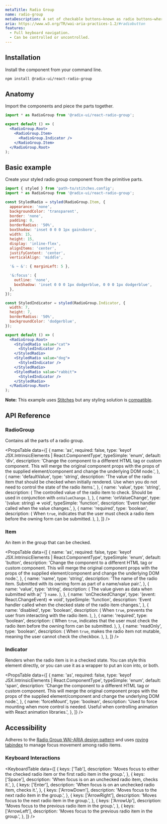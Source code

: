 ```yaml
---
metaTitle: Radio Group
name: radio-group
metaDescription: A set of checkable buttons—known as radio buttons—where no more than one of the buttons can be checked at a time.
aria: https://www.w3.org/TR/wai-aria-practices-1.2/#radiobutton
features:
  - Full keyboard navigation.
  - Can be controlled or uncontrolled.
---
```


<HeroSlot>
  <RadioGroupHero />
</HeroSlot>

## Installation

Install the component from your command line.

```bash
npm install @radix-ui/react-radio-group
```

## Anatomy

Import the components and piece the parts together.

```jsx
import * as RadioGroup from '@radix-ui/react-radio-group';

export default () => (
  <RadioGroup.Root>
    <RadioGroup.Item>
      <RadioGroup.Indicator />
    </RadioGroup.Item>
  </RadioGroup.Root>
);
```

## Basic example

Create your styled radio group component from the primitive parts.

<Preview>
  <RadioGroupDemo />
</Preview>

```jsx
import { styled } from 'path-to/stitches.config';
import * as RadioGroup from '@radix-ui/react-radio-group';

const StyledRadio = styled(RadioGroup.Item, {
  appearance: 'none',
  backgroundColor: 'transparent',
  border: 'none',
  padding: 0,
  borderRadius: '50%',
  boxShadow: 'inset 0 0 0 1px gainsboro',
  width: 15,
  height: 15,
  display: 'inline-flex',
  alignItems: 'center',
  justifyContent: 'center',
  verticalAlign: 'middle',

  '& ~ &': { marginLeft: 5 },

  '&:focus': {
    outline: 'none',
    boxShadow: 'inset 0 0 0 1px dodgerblue, 0 0 0 1px dodgerblue',
  },
});

const StyledIndicator = styled(RadioGroup.Indicator, {
  width: 7,
  height: 7,
  borderRadius: '50%',
  backgroundColor: 'dodgerblue',
});

export default () => (
  <RadioGroup.Root>
    <StyledRadio value="cat">
      <StyledIndicator />
    </StyledRadio>
    <StyledRadio value="dog">
      <StyledIndicator />
    </StyledRadio>
    <StyledRadio value="rabbit">
      <StyledIndicator />
    </StyledRadio>
  </RadioGroup.Root>
);
```

<Note>

**Note:** This example uses [Stitches](https://stitches.dev) but any styling solution is [compatible](../../overview/styling).

</Note>

## API Reference

### RadioGroup

Contains all the parts of a radio group.

<PropsTable
  data={[
    {
      name: 'as',
      required: false,
      type: 'keyof JSX.IntrinsicElements | React.ComponentType<any>',
      typeSimple: 'enum',
      default: 'div',
      description:
        'Change the component to a different HTML tag or custom component. This will merge the original component props with the props of the supplied element/component and change the underlying DOM node.',
    },
    {
      name: 'defaultValue',
      type: 'string',
      description:
        'The value of the radio item that should be checked when initially rendered. Use when you do not need to control the state of the radio items.',
    },
    {
      name: 'value',
      type: 'string',
      description: (
        <span>
          The controlled value of the radio item to check. Should be
          used in conjunction with <Code>onValueChange</Code>.
        </span>
      ),
    },
    {
      name: 'onValueChange',
      type: '(value: string) => void',
      typeSimple: 'function',
      description: 'Event handler called when the value changes.',
    },
    {
      name: 'required',
      type: 'boolean',
      description: (
        <span>
          When <Code>true</Code>, indicates that the user must check a
          radio item before the owning form can be submitted.
        </span>
      ),
    },
  ]}
/>

### Item

An item in the group that can be checked.

<PropsTable
  data={[
    {
      name: 'as',
      required: false,
      type: 'keyof JSX.IntrinsicElements | React.ComponentType<any>',
      typeSimple: 'enum',
      default: 'button',
      description:
        'Change the component to a different HTML tag or custom component. This will merge the original component props with the props of the supplied element/component and change the underlying DOM node.',
    },
    {
      name: 'name',
      type: 'string',
      description:
        'The name of the radio item. Submitted with its owning form as part of a name/value pair.',
    },
    {
      name: 'value',
      type: 'string',
      description: (
        <span>
          The value given as data when submitted with a{' '}
          <Code>name</Code>.
        </span>
      ),
    },
    {
      name: 'onCheckedChange',
      type: '(event: React.ChangeEvent<HTMLInputElement>) => void',
      typeSimple: 'function',
      description:
        'Event handler called when the checked state of the radio item changes.',
    },
    {
      name: 'disabled',
      type: 'boolean',
      description: (
        <span>
          When <Code>true</Code>, prevents the user from interacting
          with the radio item.
        </span>
      ),
    },
    {
      name: 'required',
      type: 'boolean',
      description: (
        <span>
          When <Code>true</Code>, indicates that the user must check
          the radio item before the owning form can be submitted.
        </span>
      ),
    },
    {
      name: 'readOnly',
      type: 'boolean',
      description: (
        <span>
          When <Code>true</Code>, makes the radio item not mutable,
          meaning the user cannot check the checkbox.
        </span>
      ),
    },
  ]}
/>

### Indicator

Renders when the radio item is in a checked state. You can style this element directly, or you can use it as a wrapper to put an icon into, or both.

<PropsTable
  data={[
    {
      name: 'as',
      required: false,
      type: 'keyof JSX.IntrinsicElements | React.ComponentType<any>',
      typeSimple: 'enum',
      default: 'span',
      description:
        'Change the component to a different HTML tag or custom component. This will merge the original component props with the props of the supplied element/component and change the underlying DOM node.',
    },
    {
      name: 'forceMount',
      type: 'boolean',
      description:
        'Used to force mounting when more control is needed. Useful when controlling animation with React animation libraries.',
    },
  ]}
/>

## Accessibility

Adheres to the [Radio Group WAI-ARIA design pattern](https://www.w3.org/TR/wai-aria-practices-1.2/#radiobutton) and uses [roving tabindex](https://www.w3.org/TR/wai-aria-practices-1.2/examples/radio/radio-1/radio-1.html) to manage focus movement among radio items.

### Keyboard Interactions

<KeyboardTable
  data={[
    {
      keys: ['Tab'],
      description:
        'Moves focus to either the checked radio item or the first radio item in the group.',
    },
    {
      keys: ['Space'],
      description:
        'When focus is on an unchecked radio item, checks it.',
    },
    {
      keys: ['Enter'],
      description:
        'When focus is on an unchecked radio item, checks it.',
    },
    {
      keys: ['ArrowDown'],
      description: 'Moves focus to the next radio item in the group.',
    },
    {
      keys: ['ArrowRight'],
      description: 'Moves focus to the next radio item in the group.',
    },
    {
      keys: ['ArrowUp'],
      description:
        'Moves focus to the previous radio item in the group.',
    },
    {
      keys: ['ArrowLeft'],
      description:
        'Moves focus to the previous radio item in the group.',
    },
  ]}
/>
